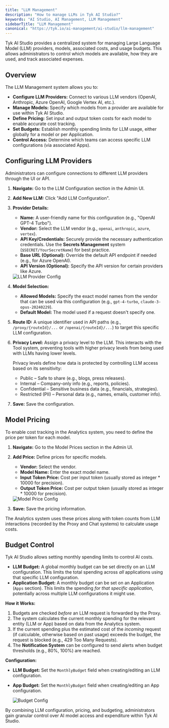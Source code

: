 ```yaml
---
title: "LLM Management"
description: "How to manage LLMs in Tyk AI Studio?"
keywords: "AI Studio, AI Management, LLM Management"
sidebarTitle: "LLM Management"
canonical: "https://tyk.io/ai-management/ai-studio/llm-management"
---
```


Tyk AI Studio provides a centralized system for managing Large Language Model (LLM) providers, models, associated costs, and usage budgets. This allows administrators to control which models are available, how they are used, and track associated expenses.

## Overview

The LLM Management system allows you to:

*   **Configure LLM Providers:** Connect to various LLM vendors (OpenAI, Anthropic, Azure OpenAI, Google Vertex AI, etc.).
*   **Manage Models:** Specify which models from a provider are available for use within Tyk AI Studio.
*   **Define Pricing:** Set input and output token costs for each model to enable accurate cost tracking.
*   **Set Budgets:** Establish monthly spending limits for LLM usage, either globally for a model or per Application.
*   **Control Access:** Determine which teams can access specific LLM configurations (via associated Apps).

## Configuring LLM Providers

Administrators can configure connections to different LLM providers through the UI or API.

1.  **Navigate:** Go to the LLM Configuration section in the Admin UI.
2.  **Add New LLM:** Click "Add LLM Configuration".
3.  **Provider Details:**
    *   **Name:** A user-friendly name for this configuration (e.g., "OpenAI GPT-4 Turbo").
    *   **Vendor:** Select the LLM vendor (e.g., `openai`, `anthropic`, `azure`, `vertex`).
    *   **API Key/Credentials:** Securely provide the necessary authentication credentials. Use the **Secrets Management** system (`$SECRET/YourSecretName`) for best practice.
    *   **Base URL (Optional):** Override the default API endpoint if needed (e.g., for Azure OpenAI).
    *   **API Version (Optional):** Specify the API version for certain providers like Azure.
    
    <img src="/img/ai-management/llm-provider-config.png" alt="LLM Provider Config" />

4.  **Model Selection:**
    *   **Allowed Models:** Specify the exact model names from the vendor that can be used via this configuration (e.g., `gpt-4-turbo`, `claude-3-opus-20240229`).
    *   **Default Model:** The model used if a request doesn't specify one.

5.  **Route ID:** A unique identifier used in API paths (e.g., `/proxy/{routeId}/...` or `/openai/{routeId}/...`) to target this specific LLM configuration.

6.  **Privacy Level:** Assign a privacy level to the LLM. This interacts with the Tool system, preventing tools with higher privacy levels from being used with LLMs having lower levels.

    Privacy levels define how data is protected by controlling LLM access based on its sensitivity:
    - Public – Safe to share (e.g., blogs, press releases).
    - Internal – Company-only info (e.g., reports, policies).
    - Confidential – Sensitive business data (e.g., financials, strategies).
    - Restricted (PII) – Personal data (e.g., names, emails, customer info).

7.  **Save:** Save the configuration.

## Model Pricing

To enable cost tracking in the Analytics system, you need to define the price per token for each model.

1.  **Navigate:** Go to the Model Prices section in the Admin UI.
2.  **Add Price:** Define prices for specific models.
    *   **Vendor:** Select the vendor.
    *   **Model Name:** Enter the exact model name.
    *   **Input Token Price:** Cost per input token (usually stored as integer * 10000 for precision).
    *   **Output Token Price:** Cost per output token (usually stored as integer * 10000 for precision).

    <img src="/img/ai-management/llm-model-price-config.png" alt="Model Price Config" />

3.  **Save:** Save the pricing information.

The Analytics system uses these prices along with token counts from LLM interactions (recorded by the Proxy and Chat systems) to calculate usage costs.

## Budget Control

Tyk AI Studio allows setting monthly spending limits to control AI costs.

*   **LLM Budget:** A global monthly budget can be set directly on an LLM configuration. This limits the total spending across *all* applications using that specific LLM configuration.
*   **Application Budget:** A monthly budget can be set on an Application (`Apps` section). This limits the spending *for that specific application*, potentially across multiple LLM configurations it might use.

**How it Works:**

1.  Budgets are checked *before* an LLM request is forwarded by the Proxy.
2.  The system calculates the current monthly spending for the relevant entity (LLM or App) based on data from the Analytics system.
3.  If the current spending plus the estimated cost of the *incoming* request (if calculable, otherwise based on past usage) exceeds the budget, the request is blocked (e.g., 429 Too Many Requests).
4.  The **Notification System** can be configured to send alerts when budget thresholds (e.g., 80%, 100%) are reached.

**Configuration:**

*   **LLM Budget:** Set the `MonthlyBudget` field when creating/editing an LLM configuration.
*   **App Budget:** Set the `MonthlyBudget` field when creating/editing an App configuration.

    <img src="/img/ai-management/llm-budget-config.png" alt="Budget Config" />

By combining LLM configuration, pricing, and budgeting, administrators gain granular control over AI model access and expenditure within Tyk AI Studio.
